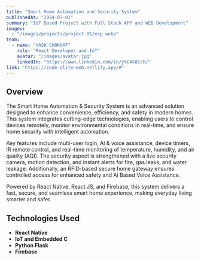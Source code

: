 ```yaml
---
title: "Smart Home Automation and Security System"
publishedAt: "2024-07-01"
summary: "IoT Based Project with Full Stack APP and WEB Development"
images:
  - "/images/projects/project-01/esp.webp"
team:
  - name: "YASH CHOKHAT"
    role: "React Developer and IoT"
    avatar: "/images/avatar.jpg"
    linkedIn: "https://www.linkedin.com/in/y%C4%81sh/"
link: "https://code-elite-web.netlify.app/#"
---
```


## Overview

The Smart Home Automation & Security System is an advanced solution designed to enhance convenience, efficiency, and safety in modern homes. This system integrates cutting-edge technologies, enabling users to control devices remotely, monitor environmental conditions in real-time, and ensure home security with intelligent automation.

Key features include multi-user login, AI & voice assistance, device timers, IR remote control, and real-time monitoring of temperature, humidity, and air quality (AQI). The security aspect is strengthened with a live security camera, motion detection, and instant alerts for fire, gas leaks, and water leakage. Additionally, an RFID-based secure home gateway ensures controlled access for enhanced safety and Ai Based Voice Assistance.

Powered by React Native, React JS, and Firebase, this system delivers a fast, secure, and seamless smart home experience, making everyday living smarter and safer.


## Technologies Used

- **React Native**
- **IoT and Embedded C**
- **Python Flask**
- **Firebase**
